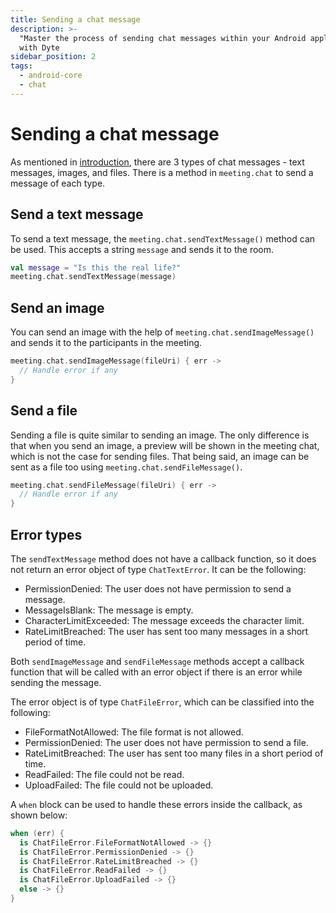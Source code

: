 ```yaml
---
title: Sending a chat message
description: >-
  "Master the process of sending chat messages within your Android application
  with Dyte
sidebar_position: 2
tags:
  - android-core
  - chat
---
```


# Sending a chat message

As mentioned in [introduction](./introduction), there are 3 types of chat messages - text messages, images, and files. There is a method in `meeting.chat` to send a message of each type.

## Send a text message

To send a text message, the `meeting.chat.sendTextMessage()` method can be used. This accepts a string `message` and sends it to the room.

```kotlin
val message = "Is this the real life?"
meeting.chat.sendTextMessage(message)
```

## Send an image

You can send an image with the help of `meeting.chat.sendImageMessage()` and
sends it to the participants in the meeting.

```kotlin
meeting.chat.sendImageMessage(fileUri) { err ->
  // Handle error if any
}
```

## Send a file

Sending a file is quite similar to sending an image. The only difference is that when you send an image, a preview will be shown in the meeting chat, which is not the case for sending files. That being said, an image can be sent as a file too using `meeting.chat.sendFileMessage()`.

```kotlin
meeting.chat.sendFileMessage(fileUri) { err ->
  // Handle error if any
}
```

## Error types

The `sendTextMessage` method does not have a callback function, so it does not return an error object of type `ChatTextError`. It can be the following:

- PermissionDenied: The user does not have permission to send a message.
- MessageIsBlank: The message is empty.
- CharacterLimitExceeded: The message exceeds the character limit.
- RateLimitBreached: The user has sent too many messages in a short period of time.

Both `sendImageMessage` and `sendFileMessage` methods accept a callback function that will be called with an error object if there is an error while sending the message.

The error object is of type `ChatFileError`, which can be classified into the following:

- FileFormatNotAllowed: The file format is not allowed.
- PermissionDenied: The user does not have permission to send a file.
- RateLimitBreached: The user has sent too many files in a short period of time.
- ReadFailed: The file could not be read.
- UploadFailed: The file could not be uploaded.

A `when` block can be used to handle these errors inside the callback, as shown below:

```kotlin
when (err) {
  is ChatFileError.FileFormatNotAllowed -> {}
  is ChatFileError.PermissionDenied -> {}
  is ChatFileError.RateLimitBreached -> {}
  is ChatFileError.ReadFailed -> {}
  is ChatFileError.UploadFailed -> {}
  else -> {}
}
```

<head>
  <title>Android Core Sending chat</title>
</head>